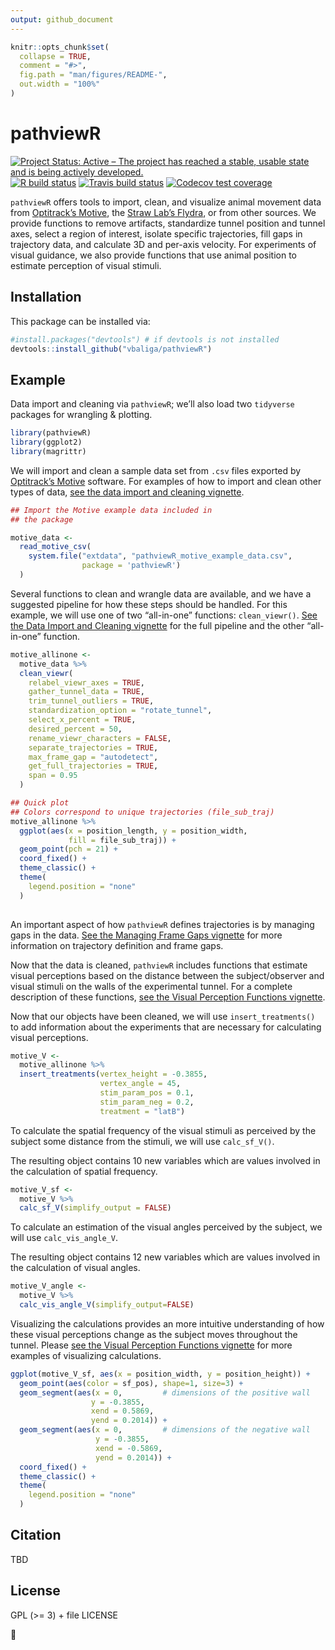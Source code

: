 ```yaml
---
output: github_document
---
```


<!-- README.md is generated from README.Rmd. Please edit that file -->

```r
knitr::opts_chunk$set(
  collapse = TRUE,
  comment = "#>",
  fig.path = "man/figures/README-",
  out.width = "100%"
)
```

# pathviewR

<!-- badges: start -->
[![Project Status: Active – The project has reached a stable, usable state and is being actively developed.](https://www.repostatus.org/badges/latest/active.svg)](https://www.repostatus.org/#active)
[![R build status](https://github.com/vbaliga/pathviewR/workflows/R-CMD-check/badge.svg)](https://github.com/vbaliga/pathviewR/actions)
[![Travis build status](https://travis-ci.org/vbaliga/pathviewR.svg?branch=master)](https://travis-ci.org/vbaliga/pathviewR)
[![Codecov test coverage](https://codecov.io/gh/vbaliga/pathviewR/graph/badge.svg)](https://codecov.io/gh/vbaliga/pathviewR?branch=master)
<!-- badges: end -->

`pathviewR` offers tools to import, clean, and visualize animal movement data
from [Optitrack's Motive](https://optitrack.com/products/motive/), 
the [Straw Lab's Flydra](https://github.com/strawlab/flydra), 
or from other sources. We provide functions to remove artifacts, standardize
tunnel position and tunnel axes, select a region of interest, isolate specific
trajectories, fill gaps in trajectory data, and calculate 3D and per-axis
velocity. For experiments of visual guidance, we also provide functions that 
use animal position to estimate perception of visual stimuli.

## Installation

This package can be installed via:
``` r
#install.packages("devtools") # if devtools is not installed
devtools::install_github("vbaliga/pathviewR")
```

## Example

Data import and cleaning via `pathviewR`; we'll also load two `tidyverse` 
packages for wrangling & plotting.

```r
library(pathviewR)
library(ggplot2)
library(magrittr)

```

We will import and clean a sample data set from `.csv` files exported by
[Optitrack's Motive](https://optitrack.com/products/motive/) software. For
examples of how to import and clean other types of data, 
[see the data import and cleaning vignette](https://vbaliga.github.io/pathviewR/articles/data-import-cleaning.html).

```r
## Import the Motive example data included in 
## the package

motive_data <-
  read_motive_csv(
    system.file("extdata", "pathviewR_motive_example_data.csv",
                package = 'pathviewR')
  )

``` 

Several functions to clean and wrangle data are available, and we have a
suggested pipeline for how these steps should be handled. For this example, we
will use one of two "all-in-one" functions: `clean_viewr()`. 
[See the Data Import and Cleaning vignette](https://vbaliga.github.io/pathviewR/articles/data-import-cleaning.html)
for the full pipeline and the other "all-in-one" function.

```r
motive_allinone <-
  motive_data %>%
  clean_viewr(
    relabel_viewr_axes = TRUE,
    gather_tunnel_data = TRUE,
    trim_tunnel_outliers = TRUE,
    standardization_option = "rotate_tunnel",
    select_x_percent = TRUE,
    desired_percent = 50,
    rename_viewr_characters = FALSE,
    separate_trajectories = TRUE,
    max_frame_gap = "autodetect",
    get_full_trajectories = TRUE,
    span = 0.95
  )

## Quick plot
## Colors correspond to unique trajectories (file_sub_traj)
motive_allinone %>%
  ggplot(aes(x = position_length, y = position_width, 
             fill = file_sub_traj)) +
  geom_point(pch = 21) +
  coord_fixed() +
  theme_classic() +
  theme(
    legend.position = "none"
  )
  
```

An important aspect of how `pathviewR` defines trajectories is by managing gaps
in the data. [See the Managing Frame Gaps vignette](https://vbaliga.github.io/pathviewR/articles/managing-frame-gaps.html) for more information on trajectory definition and frame gaps.

Now that the data is cleaned, `pathviewR` includes functions that estimate
visual perceptions based on the distance between the subject/observer and visual
stimuli on the walls of the experimental tunnel. For a complete description of
these functions, [see the Visual Perception Functions vignette](https://vbaliga.github.io/pathviewR/articles/visual-perception-functions.html).

Now that our objects have been cleaned, we will use `insert_treatments()` to add
information about the experiments that are necessary for calculating visual
perceptions.

```r
motive_V <- 
  motive_allinone %>% 
  insert_treatments(vertex_height = -0.3855,
                    vertex_angle = 45,
                    stim_param_pos = 0.1,
                    stim_param_neg = 0.2,
                    treatment = "latB")
```

To calculate the spatial frequency of the visual stimuli as perceived by the
subject some distance from the stimuli, we will use `calc_sf_V()`.

The resulting object contains 10 new variables which are values involved in 
the calculation of spatial frequency.

```r
motive_V_sf <- 
  motive_V %>%
  calc_sf_V(simplify_output = FALSE)
```

To calculate an estimation of the visual angles perceived by the subject, we
will use `calc_vis_angle_V`.

The resulting object contains 12 new variables which are values involved in the
calculation of visual angles.

```r
motive_V_angle <- 
  motive_V %>% 
  calc_vis_angle_V(simplify_output=FALSE)
```

Visualizing the calculations provides an more intuitive understanding of how
these visual perceptions change as the subject moves throughout the tunnel.
Please [see the Visual Perception Functions vignette](https://vbaliga.github.io/pathviewR/articles/visual-perception-functions.html) 
for more examples of visualizing calculations.

```r
ggplot(motive_V_sf, aes(x = position_width, y = position_height)) +
  geom_point(aes(color = sf_pos), shape=1, size=3) +
  geom_segment(aes(x = 0,         # dimensions of the positive wall
                  y = -0.3855,
                  xend = 0.5869,
                  yend = 0.2014)) +
  geom_segment(aes(x = 0,         # dimensions of the negative wall
                   y = -0.3855,
                   xend = -0.5869,
                   yend = 0.2014)) +
  coord_fixed() +
  theme_classic() +
  theme(
    legend.position = "none"
  )

```

## Citation

TBD

## License

GPL (>= 3) + file LICENSE

🐢
